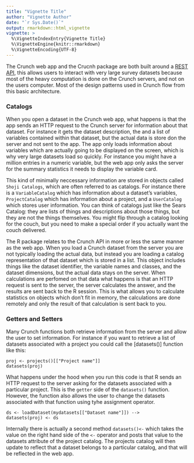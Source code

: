 ```yaml
---
title: "Vignette Title"
author: "Vignette Author"
date: "`r Sys.Date()`"
output: rmarkdown::html_vignette
vignette: >
  %\VignetteIndexEntry{Vignette Title}
  %\VignetteEngine{knitr::rmarkdown}
  %\VignetteEncoding{UTF-8}
---
```


The Crunch web app and the Crucnh package are both built around a [REST API](http://docs.crunch.io/), this allows users to interact with very large survey datasets because most of the heavy computation is done on the Crunch servers, and not on the users computer. Most of the design patterns used in Crunch flow from this basic architecture. 

### Catalogs

When you open a dataset in the Crunch web app, what happens is that the app sends an HTTP request to the Crunch server for information about that dataset. For instance it gets the dataset description, the and a list of variables contained within that dataset, but the actual data is store don the server and not sent to the app. The app only loads information about variables which are actually going to be displayed on the screen, which is why very large datasets load so quickly. For instance you might have a million entries in a numeric variable, but the web app only asks the server for the summary statistics it needs to display the variable card. 

This kind of minimally neccessary information are stored in objects called `Shoji Catalogs`, which are often referred to as catalogs. For instance there is a `VariableCatalog` which has information about a dataset's variables, `ProjectCatalog` which has information about a project, and a `UserCatalog` which stores user information. You can think of catalogs just like the Sears Catalog: they are lists of things and descriptions about those things, but they are not the things themselves. You might flip through a catalog looking for the couch, but you need to make a special order if you actually want the couch delivered. 

The R package relates to the Crunch API in more or less the same manner as the web app. When you load a Crunch dataset from the server you are not typically loading the actual data, but instead you are loading a catalog representation of that dataset which is stored in a list. This object includes things like the dataset identifier, the variable names and classes, and the dataset dimensions, but the actual data stays on the server. When calculations are perfomed on that data what happens is that an HTTP request is sent to the server, the server calculates the answer, and the results are sent back to the R session. This is what allows you to calculate statistics on objects which don't fit in memory, the calculations are done remotely and only the result of that calculation is sent back to you.

### Getters and Setters

Many Crunch functions both retrieve information from the server and allow the user to set information. For instance if you want to retrieve a list of datasets associated with a project you could call the [datasets()] function like this: 
```
proj <- projects()[["Project name"]]
datasets(proj)
```

What happens under the hood when you run this code is that R sends an HTTP request to the server asking for the datasets associated with a particular project. This is the `getter` side of the `datasets()` function. However, the function also allows the user to change the datasets associated with that function using tyhe assignment operator. 

```
ds <- loadDataset(mydatasets[["Dataset name"]]) -->
datasets(proj) <- ds
```

Internally there is actually a second method `datasets()<-` which takes the value on the right hand side of the `<-` operator and posts that value to the datasets attribute of the project catalog. The projects catalog will then update to reflect that a dataset belongs to a particular catalog, and that will be reflected in the web app. 